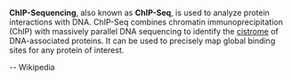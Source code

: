 '''ChIP-Sequencing''', also known as '''ChIP-Seq''', is used to analyze protein interactions with DNA. ChIP-Seq combines chromatin immunoprecipitation (ChIP) with massively parallel DNA sequencing to identify the [[cistrome]] of DNA-associated proteins. It can be used to precisely map global binding sites for any protein of interest.

-- Wikipedia